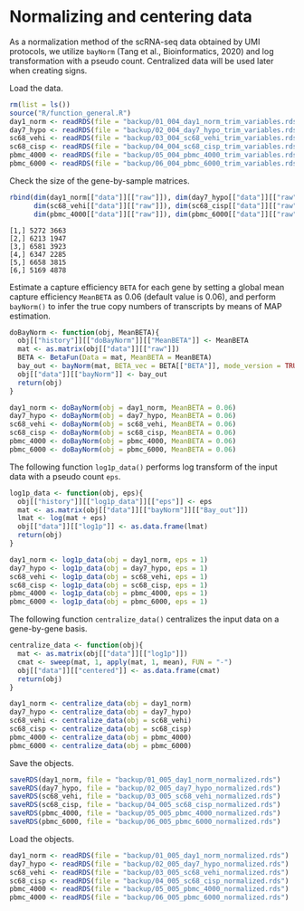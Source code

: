 # Normalizing and centering data {#normalization}
As a normalization method of the scRNA-seq data obtained by UMI protocols,
we utilize `bayNorm` (Tang et al., Bioinformatics, 2020) and log transformation
with a pseudo count.
Centralized data will be used later when creating signs.

Load the data.
```r
rm(list = ls())
source("R/function_general.R")
day1_norm <- readRDS(file = "backup/01_004_day1_norm_trim_variables.rds")
day7_hypo <- readRDS(file = "backup/02_004_day7_hypo_trim_variables.rds")
sc68_vehi <- readRDS(file = "backup/03_004_sc68_vehi_trim_variables.rds")
sc68_cisp <- readRDS(file = "backup/04_004_sc68_cisp_trim_variables.rds")
pbmc_4000 <- readRDS(file = "backup/05_004_pbmc_4000_trim_variables.rds")
pbmc_6000 <- readRDS(file = "backup/06_004_pbmc_6000_trim_variables.rds")
```

Check the size of the gene-by-sample matrices.
```r
rbind(dim(day1_norm[["data"]][["raw"]]), dim(day7_hypo[["data"]][["raw"]]),
      dim(sc68_vehi[["data"]][["raw"]]), dim(sc68_cisp[["data"]][["raw"]]),
      dim(pbmc_4000[["data"]][["raw"]]), dim(pbmc_6000[["data"]][["raw"]]))
```

```
[1,] 5272 3663
[2,] 6213 1947
[3,] 6581 3923
[4,] 6347 2285
[5,] 6658 3815
[6,] 5169 4878
```

Estimate a capture efficiency `BETA` for each gene by setting a global mean
capture efficiency `MeanBETA` as 0.06 (default value is 0.06), and perform
`bayNorm()` to infer the true copy numbers of transcripts by means of MAP
estimation.
```r
doBayNorm <- function(obj, MeanBETA){
  obj[["history"]][["doBayNorm"]][["MeanBETA"]] <- MeanBETA
  mat <- as.matrix(obj[["data"]][["raw"]])
  BETA <- BetaFun(Data = mat, MeanBETA = MeanBETA)
  bay_out <- bayNorm(mat, BETA_vec = BETA[["BETA"]], mode_version = TRUE)
  obj[["data"]][["bayNorm"]] <- bay_out
  return(obj)
}

day1_norm <- doBayNorm(obj = day1_norm, MeanBETA = 0.06)
day7_hypo <- doBayNorm(obj = day7_hypo, MeanBETA = 0.06)
sc68_vehi <- doBayNorm(obj = sc68_vehi, MeanBETA = 0.06)
sc68_cisp <- doBayNorm(obj = sc68_cisp, MeanBETA = 0.06)
pbmc_4000 <- doBayNorm(obj = pbmc_4000, MeanBETA = 0.06)
pbmc_6000 <- doBayNorm(obj = pbmc_6000, MeanBETA = 0.06)
```

The following function `log1p_data()` performs log transform of the input data
with a pseudo count `eps`.
```r
log1p_data <- function(obj, eps){
  obj[["history"]][["log1p_data"]][["eps"]] <- eps
  mat <- as.matrix(obj[["data"]][["bayNorm"]][["Bay_out"]])
  lmat <- log(mat + eps)
  obj[["data"]][["log1p"]] <- as.data.frame(lmat)
  return(obj)
}

day1_norm <- log1p_data(obj = day1_norm, eps = 1)
day7_hypo <- log1p_data(obj = day7_hypo, eps = 1)
sc68_vehi <- log1p_data(obj = sc68_vehi, eps = 1)
sc68_cisp <- log1p_data(obj = sc68_cisp, eps = 1)
pbmc_4000 <- log1p_data(obj = pbmc_4000, eps = 1)
pbmc_6000 <- log1p_data(obj = pbmc_6000, eps = 1)
```

The following function `centralize_data()` centralizes the input data on a
gene-by-gene basis.
```r
centralize_data <- function(obj){
  mat <- as.matrix(obj[["data"]][["log1p"]])
  cmat <- sweep(mat, 1, apply(mat, 1, mean), FUN = "-")
  obj[["data"]][["centered"]] <- as.data.frame(cmat)
  return(obj)
}

day1_norm <- centralize_data(obj = day1_norm)
day7_hypo <- centralize_data(obj = day7_hypo)
sc68_vehi <- centralize_data(obj = sc68_vehi)
sc68_cisp <- centralize_data(obj = sc68_cisp)
pbmc_4000 <- centralize_data(obj = pbmc_4000)
pbmc_6000 <- centralize_data(obj = pbmc_6000)
```

Save the objects.
```r
saveRDS(day1_norm, file = "backup/01_005_day1_norm_normalized.rds")
saveRDS(day7_hypo, file = "backup/02_005_day7_hypo_normalized.rds")
saveRDS(sc68_vehi, file = "backup/03_005_sc68_vehi_normalized.rds")
saveRDS(sc68_cisp, file = "backup/04_005_sc68_cisp_normalized.rds")
saveRDS(pbmc_4000, file = "backup/05_005_pbmc_4000_normalized.rds")
saveRDS(pbmc_6000, file = "backup/06_005_pbmc_6000_normalized.rds")
```

Load the objects.
```r
day1_norm <- readRDS(file = "backup/01_005_day1_norm_normalized.rds")
day7_hypo <- readRDS(file = "backup/02_005_day7_hypo_normalized.rds")
sc68_vehi <- readRDS(file = "backup/03_005_sc68_vehi_normalized.rds")
sc68_cisp <- readRDS(file = "backup/04_005_sc68_cisp_normalized.rds")
pbmc_4000 <- readRDS(file = "backup/05_005_pbmc_4000_normalized.rds")
pbmc_4000 <- readRDS(file = "backup/06_005_pbmc_6000_normalized.rds")
```
